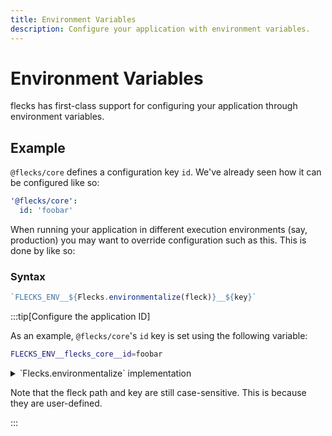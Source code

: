 ```yaml
---
title: Environment Variables
description: Configure your application with environment variables.
---
```


# Environment Variables

flecks has first-class support for configuring your application through environment variables.

## Example

`@flecks/core` defines a configuration key `id`. We've already seen how it can be configured like
so:

```yml
'@flecks/core':
  id: 'foobar'
```

When running your application in different execution environments (say, production) you may want to
override configuration such as this. This is done by like so:

### Syntax

```javascript
`FLECKS_ENV__${Flecks.environmentalize(fleck)}__${key}`
```

:::tip[Configure the application ID]

As an example, `@flecks/core`'s `id` key is set using the following variable:

```bash
FLECKS_ENV__flecks_core__id=foobar
```

<details>
  <summary>`Flecks.environmentalize` implementation</summary>
  ```javascript
    static environmentalize(path) {
      return path
        // - `@flecks/core` -> `flecks_core`
        .replace(/[^a-zA-Z0-9]/g, '_')
        .replace(/_*(.*)_*/, '$1');
    }
  ```
</details>

Note that the fleck path and key are still case-sensitive. This is because they are
user-defined.

:::
